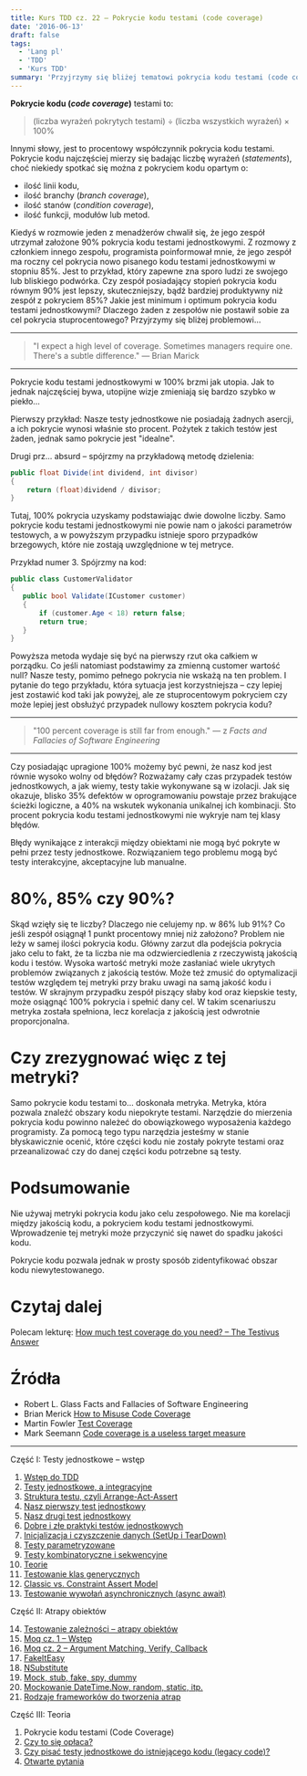 ```yaml
---
title: Kurs TDD cz. 22 — Pokrycie kodu testami (code coverage)
date: '2016-06-13'
draft: false
tags:
  - 'Lang pl'
  - 'TDD'
  - 'Kurs TDD'
summary: 'Przyjrzymy się bliżej tematowi pokrycia kodu testami (code coverage).'
---
```


**Pokrycie kodu (_code coverage_)** testami to:

> (liczba wyrażeń pokrytych testami) ÷ (liczba wszystkich wyrażeń) × 100%

Innymi słowy, jest to procentowy współczynnik pokrycia kodu testami. Pokrycie kodu najczęściej mierzy się badając liczbę wyrażeń (_statements_), choć niekiedy spotkać się można z pokryciem kodu opartym o:

- ilość linii kodu,
- ilość branchy (_branch coverage_), 
- ilość stanów (_condition coverage_),
- ilość funkcji, modułów lub metod.

Kiedyś w rozmowie jeden z menadżerów chwalił się, że jego zespół utrzymał założone 90% pokrycia kodu testami jednostkowymi. Z rozmowy z członkiem innego zespołu, programista poinformował mnie, że jego zespół ma roczny cel pokrycia nowo pisanego kodu testami jednostkowymi w stopniu 85%. Jest to przykład, który zapewne zna sporo ludzi ze swojego lub bliskiego podwórka. Czy zespół posiadający stopień pokrycia kodu równym 90% jest lepszy, skuteczniejszy, bądź bardziej produktywny niż zespół z pokryciem 85%? Jakie jest minimum i optimum pokrycia kodu testami jednostkowymi? Dlaczego żaden z zespołów nie postawił sobie za cel pokrycia stuprocentowego? Przyjrzymy się bliżej problemowi…

---

> "I expect a high level of coverage. Sometimes managers require one. There's a subtle difference." — Brian Marick

---

Pokrycie kodu testami jednostkowymi w 100% brzmi jak utopia. Jak to jednak najczęściej bywa, utopijne wizje zmieniają się bardzo szybko w piekło…

Pierwszy przykład: Nasze testy jednostkowe nie posiadają żadnych asercji, a ich pokrycie wynosi właśnie sto procent. Pożytek z takich testów jest żaden, jednak samo pokrycie jest "idealne".

Drugi prz... absurd – spójrzmy na przykładową metodę dzielenia:

```csharp
public float Divide(int dividend, int divisor)
{
    return (float)dividend / divisor;
}
```

 Tutaj, 100% pokrycia uzyskamy podstawiając dwie dowolne liczby. Samo pokrycie kodu testami jednostkowymi nie powie nam o jakości parametrów testowych, a w powyższym przypadku istnieje sporo przypadków brzegowych, które nie zostają uwzględnione w tej metryce.
 
 Przykład numer 3. Spójrzmy na kod:
 
 ```csharp
public class CustomerValidator
{
    public bool Validate(ICustomer customer)
    {
        if (customer.Age < 18) return false;
        return true;
    }
}
```

 Powyższa metoda wydaje się być na pierwszy rzut oka całkiem w porządku. Co jeśli natomiast podstawimy za zmienną customer wartość null? Nasze testy, pomimo pełnego pokrycia nie wskażą na ten problem. I pytanie do tego przykładu, która sytuacja jest korzystniejsza – czy lepiej jest zostawić kod taki jak powyżej, ale ze stuprocentowym pokryciem czy może lepiej jest obsłużyć przypadek nullowy kosztem pokrycia kodu?

---

> "100 percent coverage is still far from enough." — z _Facts and Fallacies of Software Engineering_

---

Czy posiadając upragione 100% możemy być pewni, że nasz kod jest równie wysoko wolny od błędów? Rozważamy cały czas przypadek testów jednostkowych, a jak wiemy, testy takie wykonywane są w izolacji. Jak się okazuje, blisko 35% defektów w oprogramowaniu powstaje przez brakujące ścieżki logiczne, a 40% na wskutek wykonania unikalnej ich kombinacji. Sto procent pokrycia kodu testami jednostkowymi nie wykryje nam tej klasy błędów.

Błędy wynikające z interakcji między obiektami nie mogą być pokryte w pełni przez testy jednostkowe. Rozwiązaniem tego problemu mogą być testy interakcyjne, akceptacyjne lub manualne.

# 80%, 85% czy 90%?

Skąd wzięły się te liczby? Dlaczego nie celujemy np. w 86% lub 91%? Co jeśli zespół osiągnął 1 punkt procentowy mniej niż założono? Problem nie leży w samej ilości pokrycia kodu. Główny zarzut dla podejścia pokrycia jako celu to fakt, że ta liczba nie ma odzwierciedlenia z rzeczywistą jakością kodu i testów. Wysoka wartość metryki może zasłaniać wiele ukrytych problemów związanych z jakością testów. Może też zmusić do optymalizacji testów względem tej metryki przy braku uwagi na samą jakość kodu i testów. W skrajnym przypadku zespół piszący słaby kod oraz kiepskie testy, może osiągnąć 100% pokrycia i spełnić dany cel. W takim scenariuszu metryka została spełniona, lecz korelacja z jakością jest odwrotnie proporcjonalna.

# Czy zrezygnować więc z tej metryki?

Samo pokrycie kodu testami to… doskonała metryka. Metryka, która pozwala znaleźć obszary kodu niepokryte testami. Narzędzie do mierzenia pokrycia kodu powinno należeć do obowiązkowego wyposażenia każdego programisty. Za pomocą tego typu narzędzia jesteśmy w stanie błyskawicznie ocenić, które części kodu nie zostały pokryte testami oraz przeanalizować czy do danej części kodu potrzebne są testy.

# Podsumowanie

Nie używaj metryki pokrycia kodu jako celu zespołowego. Nie ma korelacji między jakością kodu, a pokryciem kodu testami jednostkowymi. Wprowadzenie tej metryki może przyczynić się nawet do spadku jakości kodu.

Pokrycie kodu pozwala jednak w prosty sposób zidentyfikować obszar kodu niewytestowanego.

# Czytaj dalej

Polecam lekturę: [How much test coverage do you need? – The Testivus Answer](http://www.developertesting.com/archives/month200705/20070504-000425.html)

# Źródła

*   Robert L. Glass Facts and Fallacies of Software Engineering
*   Brian Merick [How to Misuse Code Coverage](http://www.exampler.com/testing-com/writings/coverage.pdf)
*   Martin Fowler [Test Coverage](http://martinfowler.com/bliki/TestCoverage.html)
*   Mark Seemann [Code coverage is a useless target measure](http://blog.ploeh.dk/2015/11/16/code-coverage-is-a-useless-target-measure/)


----


Część I: Testy jednostkowe – wstęp

1. [Wstęp do TDD](/posts/kurs-tdd-1-wstep/)
2. [Testy jednostkowe, a integracyjne](/posts/kurs-tdd-2-testy-jednostkowe-a-testy-integracyjne/)
3. [Struktura testu, czyli Arrange-Act-Assert](/posts/kurs-tdd-3-struktura-test-czyli-arrange-act-assert)
4. [Nasz pierwszy test jednostkowy](/posts/kurs-tdd-4-nasz-pierwszy-test-jednostkowy)
5. [Nasz drugi test jednostkowy](/posts/kurs-tdd-5-nasz-drugi-test-jednostkowy)
6. [Dobre i złe praktyki testów jednostkowych](/posts/kurs-tdd-6-dobre-i-zle-praktyki-testow-jednostkowych)
7. [Inicjalizacja i czyszczenie danych (SetUp i TearDown)](/posts/kurs-tdd-7-inicjalizacja-i-czyszczenie-danych-setup-i-teardown/)
8. [Testy parametryzowane](/posts/kurs-tdd-8-testy-parametryzowane)
9. [Testy kombinatoryczne i sekwencyjne](/posts/kurs-tdd-9-testy-kombinatoryczne-i-sekwencyjne)
10. [Teorie](/posts/kurs-tdd-10-teorie)
11. [Testowanie klas generycznych](/posts/kurs-tdd-11-testowanie-klas-generycznych)
12. [Classic vs. Constraint Assert Model](/posts/kurs-tdd-12-classic-vs-constraint-assert-model)
13. [Testowanie wywołań asynchronicznych (async await)](/posts/kurs-tdd-13-testowanie-wywolan-asynchronicznych-async-await)


Część II: Atrapy obiektów

14. [Testowanie zależności – atrapy obiektów](/posts/kurs-tdd-14-testowanie-zaleznosci-atrapy-obiektow)
2. [Moq cz. 1 – Wstęp](/posts/kurs-tdd-15-wstep-do-moq)
3. [Moq cz. 2 – Argument Matching, Verify, Callback](/posts/kurs-tdd-16-zaawansowane-techniki-moq-argument-matching-verify-callback)
4. [FakeItEasy](/posts/kurs-tdd-17-fakeiteasy)
5. [NSubstitute](/posts/kurs-tdd-18-nsubstitute)
6. [Mock, stub, fake, spy, dummy](/posts/kurs-tdd-19-mock-stub-fake-spy-dummy)
7. [Mockowanie DateTime.Now, random, static, itp.](/posts/kurs-tdd-20-mockowanie-datetime-now-random-static-itp)
8. [Rodzaje frameworków do tworzenia atrap](/posts/kurs-tdd-21-rodzaje-frameworkow-do-tworzenia-atrap/)

Część III: Teoria

1.  Pokrycie kodu testami (Code Coverage)
2. [Czy to się opłaca?](/posts/kurs-tdd-23-czy-to-sie-oplaca/)
3. [Czy pisać testy jednostkowe do istniejącego kodu (legacy code)?](/posts/kurs-tdd-24-czy-pisac-testy-jednostkowe-do-istniejacego-kodu-legacy-code/)
4. [Otwarte pytania](/posts/kurs-tdd-25-otwarte-pytania/)
